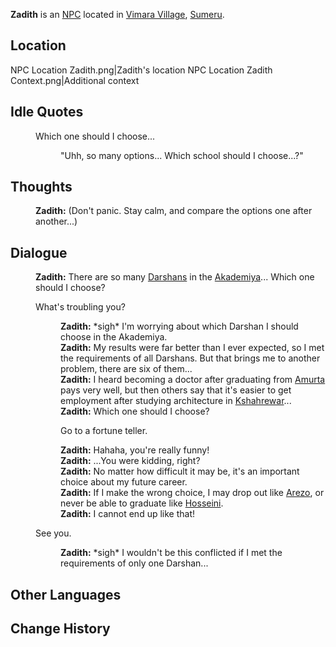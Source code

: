{{Meta
<!-- Remove this template after adding the missing info -->
|missing_NPC_profile  = yes
}}
{{Character Infobox
|type             = NPC
|image            = NPC Zadith.png
|region           = Sumeru
|affiliation      = Sumeru Akademiya
|title            = Student

|ancestry         = <!-- Clan/family -->
|father           = 
|mother           = 
|spouse           = 
|sibling          = 
|child            = 
|relative         = 

|voiceEN          = 
|voiceCN          = 
|voiceJP          = 
|dialoguereward   = 
}}
'''Zadith''' is an [[NPC]] located in [[Vimara Village]], [[Sumeru]].
<!-- is a quest/event-exclusive NPC that appears in the [[(Chapter)]] Act I: [[(Quest)]].

Following a certain dialogue branch for the first time gives the player AMOUNT_AS_WORD [[Item]].<!-- Only needed for NPCs that give items -->

==Location==
<gallery>
NPC Location Zadith.png|Zadith's location
NPC Location Zadith Context.png|Additional context
</gallery>
<!--
==Profile==
''(To be added.)''

===Personality===
''(To be added.)''

===Appearance===
''(To be added.)''

==Quests and Events==
{{Quests and Events}}
-->
==Idle Quotes==
{{Dialogue start}}
: {{DIcon|Idle}} Which one should I choose...
:: {{A|VO Zadith 01.ogg}} "Uhh, so many options... Which school should I choose...?"
{{Dialogue end}}

==Thoughts==
{{All Schemes to Know Explanation|name=Zadith}}
{{Dialogue start}}
:{{A|VO Zadith All Schemes to Know 01.ogg}} '''Zadith:''' (Don't panic. Stay calm, and compare the options one after another...)
{{Dialogue end}}

==Dialogue==
{{Dialogue start}}
:'''Zadith:''' There are so many [[Darshans]] in the [[Akademiya]]... Which one should I choose?
:{{DIcon}} What's troubling you?
::'''Zadith:''' *sigh* I'm worrying about which Darshan I should choose in the Akademiya.
::'''Zadith:''' My results were far better than I ever expected, so I met the requirements of all Darshans. But that brings me to another problem, there are six of them...
::'''Zadith:''' I heard becoming a doctor after graduating from [[Amurta]] pays very well, but then others say that it's easier to get employment after studying architecture in [[Kshahrewar]]...
::'''Zadith:''' Which one should I choose?
::{{DIcon}} Go to a fortune teller.
::'''Zadith:''' Hahaha, you're really funny!
::'''Zadith:''' ...You were kidding, right?
::'''Zadith:''' No matter how difficult it may be, it's an important choice about my future career.
::'''Zadith:''' If I make the wrong choice, I may drop out like [[Arezo]], or never be able to graduate like [[Hosseini]].
::'''Zadith:''' I cannot end up like that!
:{{DIcon}} See you.
::'''Zadith:''' *sigh* I wouldn't be this conflicted if I met the requirements of only one Darshan...
{{Dialogue end}}
<!--
==Event Dialogue==
===Event Name===
{{Dialogue start}}
:'''{{subst:PAGENAME}}:'''
{{Dialogue end}}

==Trivia==
* 
-->
==Other Languages==
{{Other Languages
|default_hidden = 1
|en      = Zadith
|zhs     = 扎蒂斯
|zhs_rm  = Zhādìsī
|zht     = 扎蒂斯
|zht_rm  = Zhādìsī
|ja      = ザディス
|ja_rm   = Zadisu
|ko      = 자디스
|ko_rm   = Jadiseu
|es      = Zadiz
|fr      = Zadith
|ru      = Задит
|th      = Zadith
|vi      = Zadith
|de      = Zadith
|id      = Zadith
|pt      = Zadith
|tr      = Zadith
|it      = Zadith
}}

==Change History==
{{Change History|3.0}}
<!--
==References==
{{Reflist}}
-->